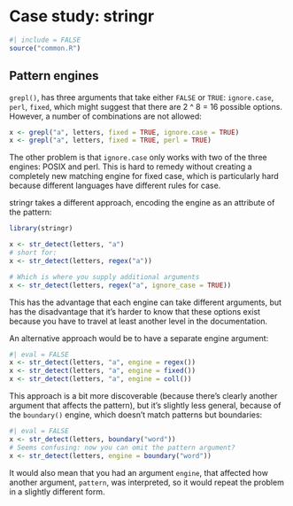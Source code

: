 # Case study: stringr

```r
#| include = FALSE
source("common.R")
```

```{=html}
<!-- 
https://github.com/wch/r-source/blob/trunk/src/main/grep.c#L891-L1151 -->
```
## Pattern engines

`grepl()`, has three arguments that take either `FALSE` or `TRUE`: `ignore.case`, `perl`, `fixed`, which might suggest that there are 2 \^ 8 = 16 possible options.
However, a number of combinations are not allowed:

```r
x <- grepl("a", letters, fixed = TRUE, ignore.case = TRUE)
x <- grepl("a", letters, fixed = TRUE, perl = TRUE)
```

The other problem is that `ignore.case` only works with two of the three engines: POSIX and perl.
This is hard to remedy without creating a completely new matching engine for fixed case, which is particularly hard because different languages have different rules for case.

stringr takes a different approach, encoding the engine as an attribute of the pattern:

```r
library(stringr)

x <- str_detect(letters, "a")
# short for:
x <- str_detect(letters, regex("a"))

# Which is where you supply additional arguments
x <- str_detect(letters, regex("a", ignore_case = TRUE))
```

This has the advantage that each engine can take different arguments, but has the disadvantage that it's harder to know that these options exist because you have to travel at least another level in the documentation.

An alternative approach would be to have a separate engine argument:

```r
#| eval = FALSE
x <- str_detect(letters, "a", engine = regex())
x <- str_detect(letters, "a", engine = fixed())
x <- str_detect(letters, "a", engine = coll())
```

This approach is a bit more discoverable (because there's clearly another argument that affects the pattern), but it's slightly less general, because of the `boundary()` engine, which doesn't match patterns but boundaries:

```r
#| eval = FALSE
x <- str_detect(letters, boundary("word"))
# Seems confusing: now you can omit the pattern argument?
x <- str_detect(letters, engine = boundary("word"))
```

It would also mean that you had an argument `engine`, that affected how another argument, `pattern`, was interpreted, so it would repeat the problem in a slightly different form.
